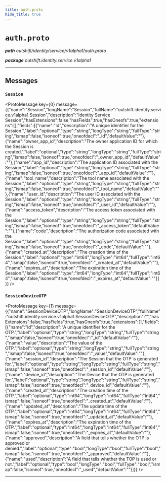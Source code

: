 ```yaml
---
title: auth.proto
hide_title: true
---
```



# `auth.proto`
_**path** outshift/identity/service/v1alpha1/auth.proto_

_**package** outshift.identity.service.v1alpha1_



---

## Messages


### `Session`
<ProtoMessage key={0} message={{"name":"Session","longName":"Session","fullName":"outshift.identity.service.v1alpha1.Session","description":"Identity Service Session","hasExtensions":false,"hasFields":true,"hasOneofs":true,"extensions":[],"fields":[{"name":"id","description":"A unique identifier for the Session.","label":"optional","type":"string","longType":"string","fullType":"string","ismap":false,"isoneof":true,"oneofdecl":"_id","defaultValue":""},{"name":"owner_app_id","description":"The owner application ID for which the Session is created.","label":"optional","type":"string","longType":"string","fullType":"string","ismap":false,"isoneof":true,"oneofdecl":"_owner_app_id","defaultValue":""},{"name":"app_id","description":"The application ID associated with the Session.","label":"optional","type":"string","longType":"string","fullType":"string","ismap":false,"isoneof":true,"oneofdecl":"_app_id","defaultValue":""},{"name":"tool_name","description":"The tool name associated with the Session.","label":"optional","type":"string","longType":"string","fullType":"string","ismap":false,"isoneof":true,"oneofdecl":"_tool_name","defaultValue":""},{"name":"user_id","description":"The user ID associated with the Session.","label":"optional","type":"string","longType":"string","fullType":"string","ismap":false,"isoneof":true,"oneofdecl":"_user_id","defaultValue":""},{"name":"access_token","description":"The access token associated with the Session.","label":"optional","type":"string","longType":"string","fullType":"string","ismap":false,"isoneof":true,"oneofdecl":"_access_token","defaultValue":""},{"name":"code","description":"The authorization code associated with the Session.","label":"optional","type":"string","longType":"string","fullType":"string","ismap":false,"isoneof":true,"oneofdecl":"_code","defaultValue":""},{"name":"created_at","description":"The creation time of the Session.","label":"optional","type":"int64","longType":"int64","fullType":"int64","ismap":false,"isoneof":true,"oneofdecl":"_created_at","defaultValue":""},{"name":"expires_at","description":"The expiration time of the Session.","label":"optional","type":"int64","longType":"int64","fullType":"int64","ismap":false,"isoneof":true,"oneofdecl":"_expires_at","defaultValue":""}]}} />


### `SessionDeviceOTP`
<ProtoMessage key={1} message={{"name":"SessionDeviceOTP","longName":"SessionDeviceOTP","fullName":"outshift.identity.service.v1alpha1.SessionDeviceOTP","description":"","hasExtensions":false,"hasFields":true,"hasOneofs":true,"extensions":[],"fields":[{"name":"id","description":"A unique identifier for the OTP.","label":"optional","type":"string","longType":"string","fullType":"string","ismap":false,"isoneof":true,"oneofdecl":"_id","defaultValue":""},{"name":"value","description":"The value of the OTP.","label":"optional","type":"string","longType":"string","fullType":"string","ismap":false,"isoneof":true,"oneofdecl":"_value","defaultValue":""},{"name":"session_id","description":"The Session that the OTP is generated for.","label":"optional","type":"string","longType":"string","fullType":"string","ismap":false,"isoneof":true,"oneofdecl":"_session_id","defaultValue":""},{"name":"device_id","description":"The Device that the OTP is generated for.","label":"optional","type":"string","longType":"string","fullType":"string","ismap":false,"isoneof":true,"oneofdecl":"_device_id","defaultValue":""},{"name":"created_at","description":"The creation time of the OTP.","label":"optional","type":"int64","longType":"int64","fullType":"int64","ismap":false,"isoneof":true,"oneofdecl":"_created_at","defaultValue":""},{"name":"updated_at","description":"The update time of the OTP.","label":"optional","type":"int64","longType":"int64","fullType":"int64","ismap":false,"isoneof":true,"oneofdecl":"_updated_at","defaultValue":""},{"name":"expires_at","description":"The expiration time of the OTP.","label":"optional","type":"int64","longType":"int64","fullType":"int64","ismap":false,"isoneof":true,"oneofdecl":"_expires_at","defaultValue":""},{"name":"approved","description":"A field that tells whether the OTP is approved or denied.","label":"optional","type":"bool","longType":"bool","fullType":"bool","ismap":false,"isoneof":true,"oneofdecl":"_approved","defaultValue":""},{"name":"used","description":"A field that tells whether the TOP is used or not.","label":"optional","type":"bool","longType":"bool","fullType":"bool","ismap":false,"isoneof":true,"oneofdecl":"_used","defaultValue":""}]}} />

---


  